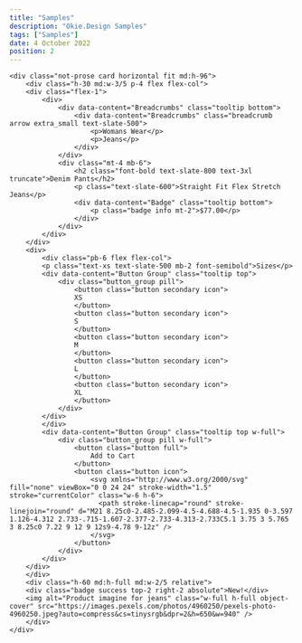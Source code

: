 ---
title: "Samples"
description: "Okie.Design Samples"
tags: ["Samples"]
date: 4 October 2022
position: 2
---

```html-preview
<div class="not-prose card horizontal fit md:h-96">
    <div class="h-30 md:w-3/5 p-4 flex flex-col">
    <div class="flex-1">
        <div>
            <div data-content="Breadcrumbs" class="tooltip bottom">
                <div data-content="Breadcrumbs" class="breadcrumb arrow extra_small text-slate-500">
                    <p>Womans Wear</p>
                    <p>Jeans</p>
                </div>
            </div>
            <div class="mt-4 mb-6">
                <h2 class="font-bold text-slate-800 text-3xl truncate">Denim Pants</h2>
                <p class="text-slate-600">Straight Fit Flex Stretch Jeans</p>
                <div data-content="Badge" class="tooltip bottom">
                    <p class="badge info mt-2">$77.00</p>
                </div>
            </div>
        </div>
    </div>
    <div>
        <div class="pb-6 flex flex-col">
        <p class="text-xs text-slate-500 mb-2 font-semibold">Sizes</p>
        <div data-content="Button Group" class="tooltip top">
            <div class="button_group pill">
                <button class="button secondary icon">
                XS
                </button>
                <button class="button secondary icon">
                S
                </button>
                <button class="button secondary icon">
                M
                </button>
                <button class="button secondary icon">
                L
                </button>
                <button class="button secondary icon">
                XL
                </button>
            </div>
        </div>
        </div>
        <div data-content="Button Group" class="tooltip top w-full">
            <div class="button_group pill w-full">
                <button class="button full">
                    Add to Cart
                </button>
                <button class="button icon">
                    <svg xmlns="http://www.w3.org/2000/svg" fill="none" viewBox="0 0 24 24" stroke-width="1.5" stroke="currentColor" class="w-6 h-6">
                      <path stroke-linecap="round" stroke-linejoin="round" d="M21 8.25c0-2.485-2.099-4.5-4.688-4.5-1.935 0-3.597 1.126-4.312 2.733-.715-1.607-2.377-2.733-4.313-2.733C5.1 3.75 3 5.765 3 8.25c0 7.22 9 12 9 12s9-4.78 9-12z" />
                    </svg>
                </button>
            </div>
        </div>
    </div>
    </div>
    <div class="h-60 md:h-full md:w-2/5 relative">
    <div class="badge success top-2 right-2 absolute">New!</div>
    <img alt="Product imagine for jeans" class="w-full h-full object-cover" src="https://images.pexels.com/photos/4960250/pexels-photo-4960250.jpeg?auto=compress&cs=tinysrgb&dpr=2&h=650&w=940" />
    </div>
</div>
```
